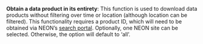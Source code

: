**Obtain a data product in its entirety**: This function is used to download data products without filtering over time or location (although location can be filtered). This functionality requires a product ID, which will need to be obtained via NEON's [search portal](http://data.neonscience.org/static/browse.html). Optionally, one NEON site can be selected. Otherwise, the option will default to 'all'.